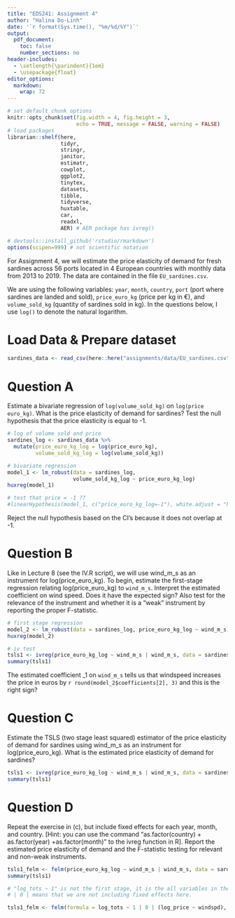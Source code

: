 ```yaml
---
title: "EDS241: Assignment 4"
author: "Halina Do-Linh"
date: '`r format(Sys.time(), "%m/%d/%Y")`'
output: 
  pdf_document:
    toc: false
    number_sections: no
header-includes:
  - \setlength{\parindent}{1em}
  - \usepackage{float}
editor_options: 
  markdown: 
    wrap: 72
---
```


```r
# set default chunk options
knitr::opts_chunk$set(fig.width = 4, fig.height = 3, 
                      echo = TRUE, message = FALSE, warning = FALSE)
# load packages
librarian::shelf(here,
                 tidyr,
                 stringr,
                 janitor,
                 estimatr,
                 cowplot,
                 ggplot2,
                 tinytex,
                 datasets,
                 tibble,
                 tidyverse,
                 huxtable,
                 car,
                 readxl,
                 AER) # AER package has ivreg()

# devtools::install_github('rstudio/rmarkdown')
options(scipen=999) # not scientific notation
```

\noindent For Assignment 4, we will estimate the price elasticity of
demand for fresh sardines across 56 ports located in 4 European
countries with monthly data from 2013 to 2019. The data are contained in
the file `EU_sardines.csv`.

\noindent We are using the following variables: `year`, `month`,
`country`, `port` (port where sardines are landed and sold),
`price_euro_kg` (price per kg in €), and `volume_sold_kg` (quantity of
sardines sold in kg). In the questions below, I use `log()` to denote
the natural logarithm.

# Load Data & Prepare dataset

```r
sardines_data <- read_csv(here::here("assignments/data/EU_sardines.csv"))
```

# Question A

\noindent Estimate a bivariate regression of `log(volume_sold_kg)` on
`log(price euro_kg)`. What is the price elasticity of demand for
sardines? Test the null hypothesis that the price elasticity is equal to
-1.

```r
# log of volume sold and price 
sardines_log <- sardines_data %>% 
  mutate(price_euro_kg_log = log(price_euro_kg),
         volume_sold_kg_log = log(volume_sold_kg))

# bivariate regression
model_1 <- lm_robust(data = sardines_log, 
                     volume_sold_kg_log ~ price_euro_kg_log)
huxreg(model_1)

# test that price = -1 ??
#linearHypothesis(model_1, c("price_euro_kg_log=-1"), white.adjust = "hc2")
```

\noindent \textbf{Answer:} Reject the null hypothesis based on the CI's because it does not overlap at -1.

# Question B

\noindent Like in Lecture 8 (see the IV.R script), we will use wind_m\_s
as an instrument for log(price_euro_kg). To begin, estimate the
first-stage regression relating log(price_euro_kg) to `wind_m_s`.
Interpret the estimated coefficient on wind speed. Does it have the
expected sign? Also test for the relevance of the instrument and whether
it is a "weak" instrument by reporting the proper F-statistic.

\begin{align}
  price_euro_kg_log_{i} = \beta_0 + \beta_1 wind_m_s_{1i} + u_{i}
\end{align}

```r
# first stage regression
model_2 <- lm_robust(data = sardines_log, price_euro_kg_log ~ wind_m_s)
huxreg(model_2)
```

```r
# iv test
tsls1 <- ivreg(price_euro_kg_log ~ wind_m_s | wind_m_s, data = sardines_log)
summary(tsls1)
```

\noindent \textbf{Answer:} The estimated coefficient \beta\_1 on `wind_m_s` tells us that windspeed increases the price in euros by `r round(model_2$coefficients[2], 3)` and this is the right sign?

# Question C

\noindent Estimate the TSLS (two stage least squared) estimator of the
price elasticity of demand for sardines using wind_m\_s as an instrument
for log(price_euro_kg). What is the estimated price elasticity of demand
for sardines?

```r
tsls1 <- ivreg(price_euro_kg_log ~ wind_m_s | wind_m_s, data = sardines_log)
summary(tsls1)
```


# Question D

\noindent Repeat the exercise in (c), but include fixed effects for each
year, month, and country. [Hint: you can use the command
"as.factor(country) + as.factor(year) +as.factor(month)" to the ivreg
function in R]. Report the estimated price elasticity of demand and the
F-statistic testing for relevant and non-weak instruments.

```r
tsls1_felm <- felm(price_euro_kg_log ~ wind_m_s | wind_m_s, data = sardines_log)
summary(tsls1)

# "log_tots ~ 1" is not the first stage, it is the all variables in the first stage, BUT the endogenous one
# | 0 | means that we are not including fixed effects here.

tsls1_felm <- felm(formula = log_tots ~ 1 | 0 | (log_price ~ windspd),  data=FULTON)
```

